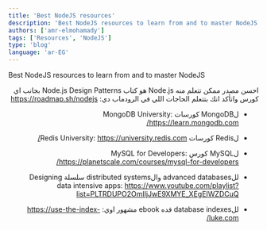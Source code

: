 ```yaml
---
title: 'Best NodeJS resources'
description: 'Best NodeJS resources to learn from and to master NodeJS'
authors: ['amr-elmohamady']
tags: ['Resources', 'NodeJS']
type: 'blog'
language: 'ar-EG'
---
```


Best NodeJS resources to learn from and to master NodeJS

<!--truncate-->

<div dir="rtl">

احسن مصدر ممكن تتعلم منه Node.js هو كتاب
Node.js Design Patterns
بجانب اي كورس واتأكد انك بتتعلم الحاجات اللي في الرودماب دي: https://roadmap.sh/nodejs

-   لMongoDB كورسات MongoDB University:
    https://learn.mongodb.com/

-   لRedis كورسات Redis University:
    https://university.redis.com/

-   لMySQL كورس MySQL for Developers:
    https://planetscale.com/courses/mysql-for-developers/

-   للadvanced databases والdistributed systems سلسلة Designing data intensive apps:
    https://www.youtube.com/playlist?list=PLTRDUPO2OmIljJwE9XMYE_XEgEIWZDCuQ

-   للdatabase indexes فده ebook مشهور اوي:
    https://use-the-index-luke.com/

</div>
